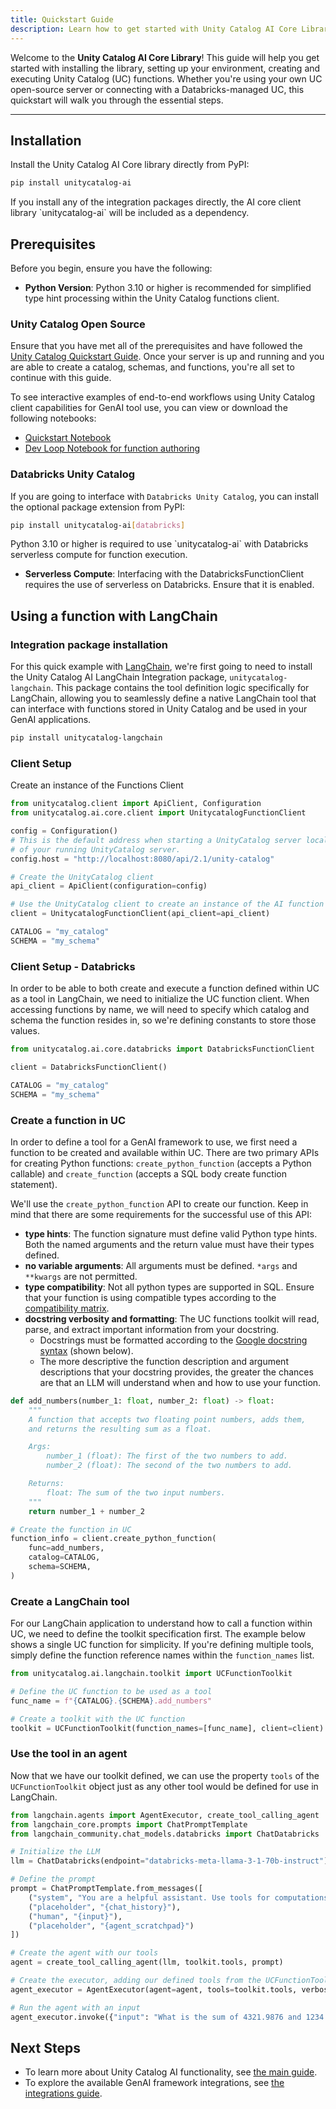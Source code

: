 ```yaml
---
title: Quickstart Guide
description: Learn how to get started with Unity Catalog AI Core Library for creating and executing AI functions, with examples for both open-source and Databricks-managed Unity Catalog environments
---
```


Welcome to the **Unity Catalog AI Core Library**! This guide will help you get started with installing the library, setting up your environment, creating and executing Unity Catalog (UC) functions. Whether you're using your own UC open-source server or connecting with a Databricks-managed UC, this quickstart will walk you through the essential steps.

---

## Installation

Install the Unity Catalog AI Core library directly from PyPI:

```sh
pip install unitycatalog-ai
```

<Aside type="note">
If you install any of the integration packages directly, the AI core client library `unitycatalog-ai` will be included as a dependency.
</Aside>

## Prerequisites

Before you begin, ensure you have the following:

- **Python Version**: Python 3.10 or higher is recommended for simplified type hint processing within the Unity Catalog functions client.

### Unity Catalog Open Source

Ensure that you have met all of the prerequisites and have followed the
[Unity Catalog Quickstart Guide](../quickstart.md). Once your server is up and running and you are able to create a catalog, schemas, and functions, you're all set to continue with this guide.

To see interactive examples of end-to-end workflows using Unity Catalog client capabilities for GenAI tool use, you can view or download the following notebooks:

- [Quickstart Notebook](https://github.com/unitycatalog/unitycatalog/blob/main/ai/core/UnityCatalog_Functions_Quickstart.ipynb)
- [Dev Loop Notebook for function authoring](https://github.com/unitycatalog/unitycatalog/blob/main/ai/core/UnityCatalog_AI_DevLoop.ipynb)

### Databricks Unity Catalog

If you are going to interface with ``Databricks Unity Catalog``, you can install the optional package extension from PyPI:

```sh
pip install unitycatalog-ai[databricks]
```

<Aside type="note">
Python 3.10 or higher is required to use `unitycatalog-ai` with Databricks serverless compute for function execution.
</Aside>

- **Serverless Compute**: Interfacing with the DatabricksFunctionClient requires the use of serverless on Databricks. Ensure that it is enabled.

## Using a function with LangChain

### Integration package installation

For this quick example with [LangChain](https://python.langchain.com/v0.2/docs/introduction/), we're first going to need to install the Unity Catalog
AI LangChain Integration package, `unitycatalog-langchain`. This package contains the tool definition logic specifically for LangChain, allowing you to
seamlessly define a native LangChain tool that can interface with functions stored in Unity Catalog and be used in your GenAI applications.

``` sh
pip install unitycatalog-langchain
```

### Client Setup

Create an instance of the Functions Client

```python
from unitycatalog.client import ApiClient, Configuration
from unitycatalog.ai.core.client import UnitycatalogFunctionClient

config = Configuration()
# This is the default address when starting a UnityCatalog server locally. Update this to the uri
# of your running UnityCatalog server.
config.host = "http://localhost:8080/api/2.1/unity-catalog"

# Create the UnityCatalog client
api_client = ApiClient(configuration=config)

# Use the UnityCatalog client to create an instance of the AI function client
client = UnitycatalogFunctionClient(api_client=api_client)

CATALOG = "my_catalog"
SCHEMA = "my_schema"
```

### Client Setup - Databricks

In order to be able to both create and execute a function defined within UC as a tool in LangChain, we need to initialize the UC function client.
 When accessing functions by name, we will need to specify which catalog and schema the function resides in, so we're defining constants
to store those values.

``` python
from unitycatalog.ai.core.databricks import DatabricksFunctionClient

client = DatabricksFunctionClient()

CATALOG = "my_catalog"
SCHEMA = "my_schema"
```

### Create a function in UC

In order to define a tool for a GenAI framework to use, we first need a function to be created and available within UC.
There are two primary APIs for creating Python functions: `create_python_function` (accepts a Python callable) and `create_function`
(accepts a SQL body create function statement).

We'll use the `create_python_function` API to create our function. Keep in mind that there are some requirements for the successful
use of this API:

- **type hints**: The function signature must define valid Python type hints. Both the named arguments and the return value must have their types defined.
- **no variable arguments**: All arguments must be defined. `*args` and `**kwargs` are not permitted.
- **type compatibility**: Not all python types are supported in SQL. Ensure that your function is using compatible types according to the
 [compatibility matrix](usage.md#python-to-sql-compatiblity-matrix).
- **docstring verbosity and formatting**: The UC functions toolkit will read, parse, and extract important information from your docstring.
    - Docstrings must be formatted according to the [Google docstring syntax](https://sphinxcontrib-napoleon.readthedocs.io/en/latest/example_google.html) (shown below).
    - The more descriptive the function description and argument descriptions that your docstring provides, the greater the chances are that an LLM will understand when and how to use your function.

``` python
def add_numbers(number_1: float, number_2: float) -> float:
    """
    A function that accepts two floating point numbers, adds them,
    and returns the resulting sum as a float.

    Args:
        number_1 (float): The first of the two numbers to add.
        number_2 (float): The second of the two numbers to add.

    Returns:
        float: The sum of the two input numbers.
    """
    return number_1 + number_2

# Create the function in UC
function_info = client.create_python_function(
    func=add_numbers,
    catalog=CATALOG,
    schema=SCHEMA,
)
```

### Create a LangChain tool

For our LangChain application to understand how to call a function within UC, we need to define the toolkit specification first.
The example below shows a single UC function for simplicity. If you're defining multiple tools, simply define the function reference
names within the `function_names` list.

``` python
from unitycatalog.ai.langchain.toolkit import UCFunctionToolkit

# Define the UC function to be used as a tool
func_name = f"{CATALOG}.{SCHEMA}.add_numbers"

# Create a toolkit with the UC function
toolkit = UCFunctionToolkit(function_names=[func_name], client=client)
```

### Use the tool in an agent

Now that we have our toolkit defined, we can use the property `tools` of the `UCFunctionToolkit` object just as any other tool would
be defined for use in LangChain.

``` python
from langchain.agents import AgentExecutor, create_tool_calling_agent
from langchain_core.prompts import ChatPromptTemplate
from langchain_community.chat_models.databricks import ChatDatabricks

# Initialize the LLM
llm = ChatDatabricks(endpoint="databricks-meta-llama-3-1-70b-instruct")

# Define the prompt
prompt = ChatPromptTemplate.from_messages([
    ("system", "You are a helpful assistant. Use tools for computations if applicable."),
    ("placeholder", "{chat_history}"),
    ("human", "{input}"),
    ("placeholder", "{agent_scratchpad}")
])

# Create the agent with our tools
agent = create_tool_calling_agent(llm, toolkit.tools, prompt)

# Create the executor, adding our defined tools from the UCFunctionToolkit instance
agent_executor = AgentExecutor(agent=agent, tools=toolkit.tools, verbose=True)

# Run the agent with an input
agent_executor.invoke({"input": "What is the sum of 4321.9876 and 1234.5678?"})

```

## Next Steps

- To learn more about Unity Catalog AI functionality, see [the main guide](usage.md).
- To explore the available GenAI framework integrations, see [the integrations guide](integrations/index.md).
